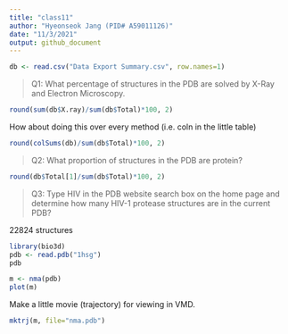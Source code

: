 ```yaml
---
title: "class11"
author: "Hyeonseok Jang (PID# A59011126)"
date: "11/3/2021"
output: github_document
---
```


```r
db <- read.csv("Data Export Summary.csv", row.names=1)
```

> Q1: What percentage of structures in the PDB are solved by X-Ray and Electron Microscopy.

```r
round(sum(db$X.ray)/sum(db$Total)*100, 2)
```

How about doing this over every method (i.e. coln in the little table)

```r
round(colSums(db)/sum(db$Total)*100, 2)
```

> Q2: What proportion of structures in the PDB are protein?

```r
round(db$Total[1]/sum(db$Total)*100, 2)
```

> Q3: Type HIV in the PDB website search box on the home page and determine how many HIV-1 protease structures are in the current PDB?

22824 structures

```r
library(bio3d)
pdb <- read.pdb("1hsg")
pdb
```

```r
m <- nma(pdb)
plot(m)
```

Make a little movie (trajectory) for viewing in VMD.
```r
mktrj(m, file="nma.pdb")
```




